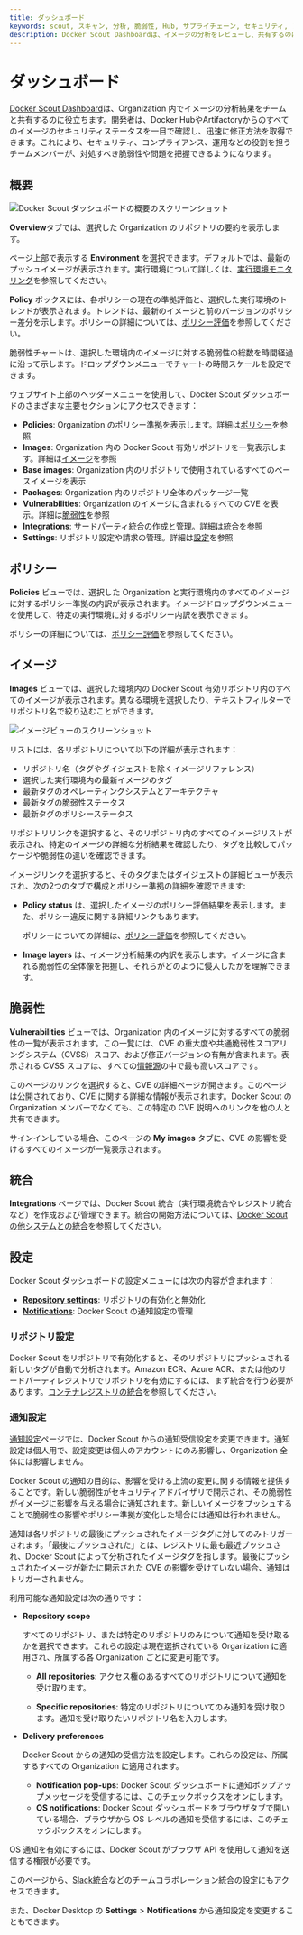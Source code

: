 ```yaml
---
title: ダッシュボード
keywords: scout, スキャン, 分析, 脆弱性, Hub, サプライチェーン, セキュリティ, レポート, ダッシュボード
description: Docker Scout Dashboardは、イメージの分析をレビューし、共有するのに役立ちます。 
---
```



# ダッシュボード

[Docker Scout Dashboard](https://scout.docker.com/)は、Organization 内でイメージの分析結果をチームと共有するのに役立ちます。開発者は、Docker HubやArtifactoryからのすべてのイメージのセキュリティステータスを一目で確認し、迅速に修正方法を取得できます。これにより、セキュリティ、コンプライアンス、運用などの役割を担うチームメンバーが、対処すべき脆弱性や問題を把握できるようになります。

## 概要

![Docker Scout ダッシュボードの概要のスクリーンショット](/scout-ja/dashboard-overview.webp)

**Overview**タブでは、選択した Organization のリポジトリの要約を表示します。

ページ上部で表示する **Environment** を選択できます。デフォルトでは、最新のプッシュイメージが表示されます。実行環境について詳しくは、[実行環境モニタリング](/scout-ja/integrations/environment)を参照してください。

**Policy** ボックスには、各ポリシーの現在の準拠評価と、選択した実行環境のトレンドが表示されます。トレンドは、最新のイメージと前のバージョンのポリシー差分を示します。ポリシーの詳細については、[ポリシー評価](/scout-ja/policy)を参照してください。

脆弱性チャートは、選択した環境内のイメージに対する脆弱性の総数を時間経過に沿って示します。ドロップダウンメニューでチャートの時間スケールを設定できます。

ウェブサイト上部のヘッダーメニューを使用して、Docker Scout ダッシュボードのさまざまな主要セクションにアクセスできます：

- **Policies**: Organization のポリシー準拠を表示します。詳細は[ポリシー](#ポリシー)を参照
- **Images**: Organization 内の Docker Scout 有効リポジトリを一覧表示します。詳細は[イメージ](#イメージ)を参照
- **Base images**: Organization 内のリポジトリで使用されているすべてのベースイメージを表示
- **Packages**: Organization 内のリポジトリ全体のパッケージ一覧
- **Vulnerabilities**: Organization のイメージに含まれるすべての CVE を表示。詳細は[脆弱性](#脆弱性)を参照
- **Integrations**: サードパーティ統合の作成と管理。詳細は[統合](#統合)を参照
- **Settings**: リポジトリ設定や請求の管理。詳細は[設定](#設定)を参照

## ポリシー

**Policies** ビューでは、選択した Organization と実行環境内のすべてのイメージに対するポリシー準拠の内訳が表示されます。イメージドロップダウンメニューを使用して、特定の実行環境に対するポリシー内訳を表示できます。

ポリシーの詳細については、[ポリシー評価](/scout-ja/policy)を参照してください。

## イメージ

**Images** ビューでは、選択した環境内の Docker Scout 有効リポジトリ内のすべてのイメージが表示されます。異なる環境を選択したり、テキストフィルターでリポジトリ名で絞り込むことができます。

![イメージビューのスクリーンショット](/scout-ja/dashboard-images.webp)

リストには、各リポジトリについて以下の詳細が表示されます：

- リポジトリ名（タグやダイジェストを除くイメージリファレンス）
- 選択した実行環境内の最新イメージのタグ
- 最新タグのオペレーティングシステムとアーキテクチャ
- 最新タグの脆弱性ステータス
- 最新タグのポリシーステータス

リポジトリリンクを選択すると、そのリポジトリ内のすべてのイメージリストが表示され、特定のイメージの詳細な分析結果を確認したり、タグを比較してパッケージや脆弱性の違いを確認できます。

イメージリンクを選択すると、そのタグまたはダイジェストの詳細ビューが表示され、次の2つのタブで構成とポリシー準拠の詳細を確認できます:

- **Policy status** は、選択したイメージのポリシー評価結果を表示します。また、ポリシー違反に関する詳細リンクもあります。

  ポリシーについての詳細は、[ポリシー評価](/scout-ja/policy)を参照してください。

- **Image layers** は、イメージ分析結果の内訳を表示します。イメージに含まれる脆弱性の全体像を把握し、それらがどのように侵入したかを理解できます。

## 脆弱性

**Vulnerabilities** ビューでは、Organization 内のイメージに対するすべての脆弱性の一覧が表示されます。この一覧には、CVE の重大度や共通脆弱性スコアリングシステム（CVSS）スコア、および修正バージョンの有無が含まれます。表示される CVSS スコアは、すべての[情報源](/scout-ja/deep-dive/advisory-db-sources)の中で最も高いスコアです。

このページのリンクを選択すると、CVE の詳細ページが開きます。このページは公開されており、CVE に関する詳細な情報が表示されます。Docker Scout の Organization メンバーでなくても、この特定の CVE 説明へのリンクを他の人と共有できます。

サインインしている場合、このページの **My images** タブに、CVE の影響を受けるすべてのイメージが一覧表示されます。

## 統合

**Integrations** ページでは、Docker Scout 統合（実行環境統合やレジストリ統合など）を作成および管理できます。統合の開始方法については、[Docker Scout の他システムとの統合](/scout-ja/integrations)を参照してください。

## 設定

Docker Scout ダッシュボードの設定メニューには次の内容が含まれます：

- [**Repository settings**](#リポジトリ設定): リポジトリの有効化と無効化
- [**Notifications**](#通知設定): Docker Scout の通知設定の管理

### リポジトリ設定

Docker Scout をリポジトリで有効化すると、そのリポジトリにプッシュされる新しいタグが自動で分析されます。Amazon ECR、Azure ACR、または他のサードパーティレジストリでリポジトリを有効にするには、まず統合を行う必要があります。[コンテナレジストリの統合](/scout-ja/integrations#コンテナレジストリ)を参照してください。

### 通知設定

[通知設定](https://scout.docker.com/settings/notifications)ページでは、Docker Scout からの通知受信設定を変更できます。通知設定は個人用で、設定変更は個人のアカウントにのみ影響し、Organization 全体には影響しません。

Docker Scout の通知の目的は、影響を受ける上流の変更に関する情報を提供することです。新しい脆弱性がセキュリティアドバイザリで開示され、その脆弱性がイメージに影響を与える場合に通知されます。新しいイメージをプッシュすることで脆弱性の影響やポリシー準拠が変化した場合には通知は行われません。

<Callout type='info'>
  通知は各リポジトリの最後にプッシュされたイメージタグに対してのみトリガーされます。「最後にプッシュされた」とは、レジストリに最も最近プッシュされ、Docker Scout によって分析されたイメージタグを指します。最後にプッシュされたイメージが新たに開示された CVE の影響を受けていない場合、通知はトリガーされません。
</Callout>

利用可能な通知設定は次の通りです：

- **Repository scope**
  
  すべてのリポジトリ、または特定のリポジトリのみについて通知を受け取るかを選択できます。これらの設定は現在選択されている Organization に適用され、所属する各 Organization ごとに変更可能です。

    - **All repositories**: アクセス権のあるすべてのリポジトリについて通知を受け取ります。

    - **Specific repositories**: 特定のリポジトリについてのみ通知を受け取ります。通知を受け取りたいリポジトリ名を入力します。

- **Delivery preferences**

  Docker Scout からの通知の受信方法を設定します。これらの設定は、所属するすべての Organization に適用されます。

  - **Notification pop-ups**: Docker Scout ダッシュボードに通知ポップアップメッセージを受信するには、このチェックボックスをオンにします。
  - **OS notifications**: Docker Scout ダッシュボードをブラウザタブで開いている場合、ブラウザから OS レベルの通知を受信するには、このチェックボックスをオンにします。

OS 通知を有効にするには、Docker Scout がブラウザ API を使用して通知を送信する権限が必要です。

このページから、[Slack統合](/scout-ja/integrations/team-collaboration/slack)などのチームコラボレーション統合の設定にもアクセスできます。

また、Docker Desktop の **Settings** > **Notifications** から通知設定を変更することもできます。
